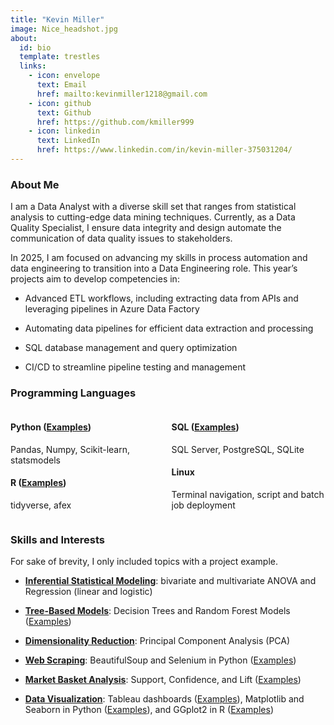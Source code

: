 ```yaml
---
title: "Kevin Miller"
image: Nice_headshot.jpg
about:
  id: bio
  template: trestles
  links:
    - icon: envelope
      text: Email
      href: mailto:kevinmiller1218@gmail.com
    - icon: github
      text: Github
      href: https://github.com/kmiller999
    - icon: linkedin
      text: LinkedIn
      href: https://www.linkedin.com/in/kevin-miller-375031204/
---
```


::: {#bio}
### About Me

I am a Data Analyst with a diverse skill set that ranges from statistical analysis to cutting-edge data mining techniques. Currently, as a Data Quality Specialist, I ensure data integrity and design automate the communication of data quality issues to stakeholders.

In 2025, I am focused on advancing my skills in process automation and data engineering to transition into a Data Engineering role. This year's projects aim to develop competencies in:

-   Advanced ETL workflows, including extracting data from APIs and leveraging pipelines in Azure Data Factory

-   Automating data pipelines for efficient data extraction and processing

-   SQL database management and query optimization

-   CI/CD to streamline pipeline testing and management
:::

### Programming Languages

::: columns
::: {.column width="48%"}

#### Python ([Examples](https://kmiller999.github.io/ds_portfolio/projects.html#category=Python))

Pandas, Numpy, Scikit-learn, statsmodels

#### R ([Examples](https://kmiller999.github.io/ds_portfolio/projects.html#category=R))

tidyverse, afex
:::

::: {.column width="50%"}

#### SQL ([Examples](https://kmiller999.github.io/ds_portfolio/projects.html#category=SQL))

SQL Server, PostgreSQL, SQLite

#### Linux

Terminal navigation, script and batch job deployment
:::
:::

### Skills and Interests

For sake of brevity, I only included topics with a project example.

-   [**Inferential Statistical Modeling**]{.underline}: bivariate and multivariate ANOVA and Regression (linear and logistic)

-   [**Tree-Based Models**]{.underline}: Decision Trees and Random Forest Models ([Examples](https://kmiller999.github.io/ds_portfolio/projects.html#category=Random%20Forest))

-   [**Dimensionality Reduction**]{.underline}: Principal Component Analysis (PCA)

-   [**Web Scraping**]{.underline}: BeautifulSoup and Selenium in Python ([Examples](https://kmiller999.github.io/ds_portfolio/projects.html#category=Web%20Scraping))

-   [**Market Basket Analysis**]{.underline}: Support, Confidence, and Lift ([Examples](https://kmiller999.github.io/ds_portfolio/projects.html#category=Market%20Basket%20Analysis))

-   [**Data Visualization**]{.underline}: Tableau dashboards ([Examples](https://kmiller999.github.io/ds_portfolio/posts/metal_subgenre_pairings/tableau_dash.html)), Matplotlib and Seaborn in Python ([Examples](https://kmiller999.github.io/ds_portfolio/projects.html#category=Python)), and GGplot2 in R ([Examples](https://kmiller999.github.io/ds_portfolio/projects.html#category=R))